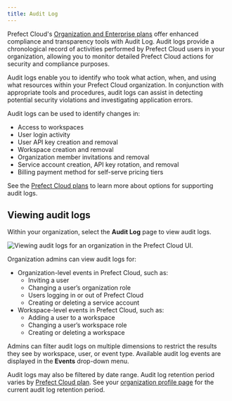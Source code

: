 ```yaml
---
title: Audit Log
---
```



Prefect Cloud's [Organization and Enterprise plans](https://www.prefect.io/pricing) offer enhanced compliance and transparency tools with Audit Log. Audit logs provide a chronological record of activities performed by Prefect Cloud users in your organization, allowing you to monitor detailed Prefect Cloud actions for security and compliance purposes. 

Audit logs enable you to identify who took what action, when, and using what resources within your Prefect Cloud organization. In conjunction with appropriate tools and procedures, audit logs can assist in detecting potential security violations and investigating application errors.  

Audit logs can be used to identify changes in: 

- Access to workspaces
- User login activity
- User API key creation and removal
- Workspace creation and removal
- Organization member invitations and removal
- Service account creation, API key rotation, and removal
- Billing payment method for self-serve pricing tiers

See the [Prefect Cloud plans](https://www.prefect.io/pricing) to learn more about options for supporting audit logs.

## Viewing audit logs

Within your organization, select the **Audit Log** page to view audit logs. 

![Viewing audit logs for an organization in the Prefect Cloud UI.](/2.11.5/img/ui/audit-log.png)

Organization admins can view audit logs for: 

- Organization-level events in Prefect Cloud, such as: 
    - Inviting a user
    - Changing a user’s organization role
    - Users logging in or out of Prefect Cloud
    - Creating or deleting a service account
- Workspace-level events in Prefect Cloud, such as: 
    - Adding a user to a workspace
    - Changing a user’s workspace role
    - Creating or deleting a workspace

Admins can filter audit logs on multiple dimensions to restrict the results they see by workspace, user, or event type. Available audit log events are displayed in the **Events** drop-down menu.

Audit logs may also be filtered by date range. Audit log retention period varies by [Prefect Cloud plan](https://www.prefect.io/pricing). See your [organization profile page](/2.11.5/cloud/organizations/) for the current audit log retention period.
